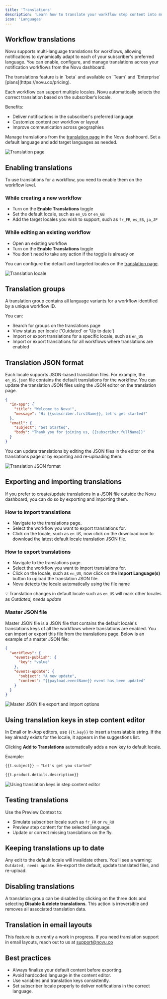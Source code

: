 ```yaml
---
title: 'Translations'
description: 'Learn how to translate your workflow step content into multiple languages'
icon: 'Languages'
---
```


## Workflow translations
Novu supports multi-language translations for workflows, allowing notifications to dynamically adapt to each of your subscriber's preferred language. You can enable, configure, and manage translations across your notification workflows from the Novu dashboard.

<Callout type="info">
  The translations feature is in `beta` and available on `Team` and `Enterprise` [plans](https://novu.co/pricing).
</Callout>

Each workflow can support multiple locales. Novu automatically selects the correct translation based on the subscriber’s locale.

Benefits:
- Deliver notifications in the subscriber's preferred language
- Customize content per workflow or layout
- Improve communication across geographies

Manage translations from the [translation page](https://dashboard.novu.co/translations) in the Novu dashboard. Set a default language and add target languages as needed.

![Translation page](/images/platform/workflow/translations/translations-page.png)

## Enabling translations

To use translations for a workflow, you need to enable them on the workflow level.

### While creating a new workflow

- Turn on the **Enable Translations** toggle
- Set the default locale, such as `en_US` or `en_GB`
- Add the target locales you wish to support, such as `fr_FR`, `es_ES`, `ja_JP`

### While editing an existing workflow

- Open an existing workflow
- Turn on the **Enable Translations** toggle
- You don't need to take any action if the toggle is already on

You can configure the default and targeted locales on the [translation page](https://dashboard.novu.co/translations).

![Translation locale](/images/platform/workflow/translations/translations-default-and-target-locale.gif)

## Translation groups
A translation group contains all language variants for a workflow identified by a unique workflow ID.

You can:

- Search for groups on the translations page
- View status per locale ('Outdated' or 'Up to date')
- Import or export translations for a specific locale, such as `en_US`
- Import or export translations for all workflows where translations are enabled

## Translation JSON format

Each locale supports JSON-based translation files. For example, the `en_US.json` file contains the default translations for the workflow. You can update the translation JSON files using the JSON editor on the translation page.

```json
{
  "in-app": {
    "title": "Welcome to Novu!",
    "message": "Hi {{subscriber.firstName}}, let's get started!"
  },
  "email": {
    "subject": "Get Started",
    "body": "Thank you for joining us, {{subscriber.fullName}}"
  }
}
```

You can update translations by editing the JSON files in the editor on the translations page or by exporting and re-uploading them.

![Translation JSON format](/images/platform/workflow/translations/translations_locale_content_edit.gif)

## Exporting and importing translations

If you prefer to create/update translations in a JSON file outside the Novu dashboard, you can do so by exporting and importing them.

### How to import translations

- Navigate to the translations page.
- Select the workflow you want to export translations for.
- Click on the locale, such as `en_US`, now click on the download icon to download the latest default locale translation JSON file.

### How to export translations

- Navigate to the translations page.
- Select the workflow you want to import translations for.
- Click on the locale, such as `en_US`, now click on the **Import Language(s)** button to upload the translation JSON file.
- Novu detects the locale automatically using the file name

💡 Translation changes in default locale such as `en_US` will mark other locales as *Outdated, needs update*

### Master JSON file

Master JSON file is a JSON file that contains the default locale's translations keys of all the workflows where translations are enabled. You can import or export this file from the translations page. Below is an example of a master JSON file:

```json
{
  "workflows": {
    "events-publish": {
      "key": "value"
    },
    "events-update": {
      "subject": "A new update",
      "content": "{{payload.eventName}} event has been updated"
    }
  }
}
```

![Master JSON file export and import options](/images/platform/workflow/translations/translations_master_json_file.png)

## Using translation keys in step content editor

In Email or In-App editors, use `{{t.key}}` to insert a translatable string. If the key already exists for the locale, it appears in the suggestions list.

Clicking **Add to Translations** automatically adds a new key to default locale.

Example:

```html
{{t.subject}} → "Let's get you started"

{{t.product.details.description}}
```

![Using translation keys in step content editor](/images/platform/workflow/translations/translations_variable_use_in_step_editor.gif)

## Testing translations

Use the Preview Context to:

- Simulate subscriber locale such as `fr_FR` or `ru_RU`
- Preview step content for the selected language.
- Update or correct missing translations on the fly.

## Keeping translations up to date

Any edit to the default locale will invalidate others. You’ll see a warning: `Outdated, needs update`. Re-export the default, update translated files, and re-upload.

## Disabling translations

A translation group can be disabled by clicking on the three dots and selecting **Disable & delete translations**. This action is irreversible and removes all associated translation data.

## Translation in email layouts

This feature is currently a work in progress. If you need translation support in email layouts, reach out to us at support@novu.co

## Best practices

- Always finalize your default content before exporting.
- Avoid hardcoded language in the content editor.
- Use variables and translation keys consistently.
- Set subscriber locale properly to deliver notifications in the correct language.


